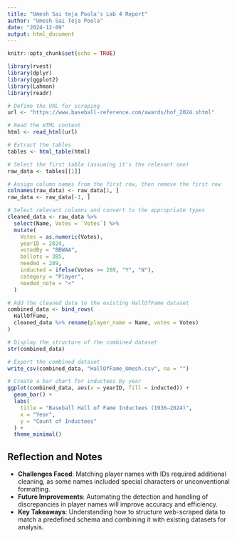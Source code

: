 ```yaml
---
title: "Umesh Sai teja Poola's Lab 4 Report"
author: "Umesh Sai Teja Poola"
date: "2024-12-09"
output: html_document
---
```



```r
knitr::opts_chunk$set(echo = TRUE)

```

```r
library(rvest)
library(dplyr)
library(ggplot2)
library(Lahman)
library(readr)

```


```r

# Define the URL for scraping
url <- "https://www.baseball-reference.com/awards/hof_2024.shtml"

# Read the HTML content
html <- read_html(url)

# Extract the tables
tables <- html_table(html)

# Select the first table (assuming it's the relevant one)
raw_data <- tables[[1]]


```


```r
# Assign column names from the first row, then remove the first row
colnames(raw_data) <- raw_data[1, ]
raw_data <- raw_data[-1, ]

# Select relevant columns and convert to the appropriate types
cleaned_data <- raw_data %>%
  select(Name, Votes = `Votes`) %>%
  mutate(
    Votes = as.numeric(Votes),
    yearID = 2024,
    votedBy = "BBWAA",
    ballots = 385,
    needed = 289,
    inducted = ifelse(Votes >= 289, "Y", "N"),
    category = "Player",
    needed_note = "<"
  )

```

```r
# Add the cleaned data to the existing HallOfFame dataset
combined_data <- bind_rows(
  HallOfFame,
  cleaned_data %>% rename(player_name = Name, votes = Votes)
)


```

```r
# Display the structure of the combined dataset
str(combined_data)


```

``` r
# Export the combined dataset
write_csv(combined_data, "HallOfFame_Umesh.csv", na = "")
```


```r
# Create a bar chart for inductees by year
ggplot(combined_data, aes(x = yearID, fill = inducted)) +
  geom_bar() +
  labs(
    title = "Baseball Hall of Fame Inductees (1936–2024)",
    x = "Year",
    y = "Count of Inductees"
  ) +
  theme_minimal()


```

## Reflection and Notes

- **Challenges Faced**: Matching player names with IDs required additional cleaning, as some names included special characters or unconventional formatting.
- **Future Improvements**: Automating the detection and handling of discrepancies in player names will improve accuracy and efficiency.
- **Key Takeaways**: Understanding how to structure web-scraped data to match a predefined schema and combining it with existing datasets for analysis.

